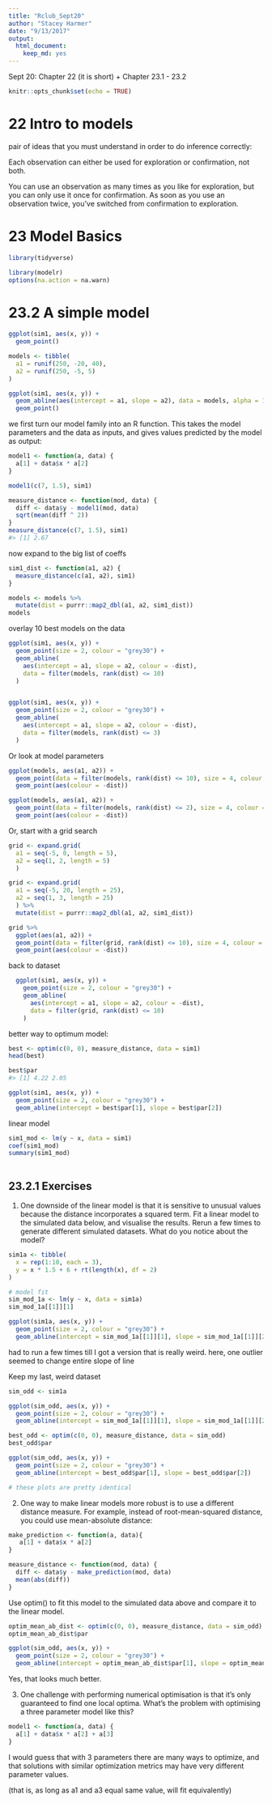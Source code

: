```yaml
---
title: "Rclub_Sept20"
author: "Stacey Harmer"
date: "9/13/2017"
output: 
  html_document: 
    keep_md: yes
---
```


Sept 20: Chapter 22 (it is short) + Chapter 23.1 - 23.2

```r
knitr::opts_chunk$set(echo = TRUE)
```

# 22 Intro to models

pair of ideas that you must understand in order to do inference correctly:

Each observation can either be used for exploration or confirmation, not both.

You can use an observation as many times as you like for exploration, but you can only use it once for confirmation. As soon as you use an observation twice, you’ve switched from confirmation to exploration.

# 23  Model Basics

```r
library(tidyverse)

library(modelr)
options(na.action = na.warn)
```

# 23.2  A simple model

```r
ggplot(sim1, aes(x, y)) + 
  geom_point()
```

```r
models <- tibble(
  a1 = runif(250, -20, 40),
  a2 = runif(250, -5, 5)
)
```

```r
ggplot(sim1, aes(x, y)) + 
  geom_abline(aes(intercept = a1, slope = a2), data = models, alpha = 1/4) +
  geom_point()
```

we first turn our model family into an R function. This takes the model parameters and the data as inputs, and gives values predicted by the model as output:

```r
model1 <- function(a, data) {
  a[1] + data$x * a[2]
}

model1(c(7, 1.5), sim1)

```


```r
measure_distance <- function(mod, data) {
  diff <- data$y - model1(mod, data)
  sqrt(mean(diff ^ 2))
}
measure_distance(c(7, 1.5), sim1)
#> [1] 2.67
```

now expand to the big list of coeffs
```r
sim1_dist <- function(a1, a2) {
  measure_distance(c(a1, a2), sim1)
}

models <- models %>% 
  mutate(dist = purrr::map2_dbl(a1, a2, sim1_dist))
models

```

overlay 10 best models on the data

```r

ggplot(sim1, aes(x, y)) + 
  geom_point(size = 2, colour = "grey30") + 
  geom_abline(
    aes(intercept = a1, slope = a2, colour = -dist), 
    data = filter(models, rank(dist) <= 10)
  )


ggplot(sim1, aes(x, y)) + 
  geom_point(size = 2, colour = "grey30") + 
  geom_abline(
    aes(intercept = a1, slope = a2, colour = -dist), 
    data = filter(models, rank(dist) <= 3)
  )
```

Or look at model parameters

```r
ggplot(models, aes(a1, a2)) +
  geom_point(data = filter(models, rank(dist) <= 10), size = 4, colour = "red") +
  geom_point(aes(colour = -dist))

ggplot(models, aes(a1, a2)) +
  geom_point(data = filter(models, rank(dist) <= 2), size = 4, colour = "red") +
  geom_point(aes(colour = -dist))

```

Or, start with a grid search

```r
grid <- expand.grid(
  a1 = seq(-5, 0, length = 5),
  a2 = seq(1, 2, length = 5)
  )

grid <- expand.grid(
  a1 = seq(-5, 20, length = 25),
  a2 = seq(1, 3, length = 25)
  ) %>% 
  mutate(dist = purrr::map2_dbl(a1, a2, sim1_dist))

grid %>% 
  ggplot(aes(a1, a2)) +
  geom_point(data = filter(grid, rank(dist) <= 10), size = 4, colour = "red") +
  geom_point(aes(colour = -dist)) 


```

back to dataset

```r
  ggplot(sim1, aes(x, y)) + 
    geom_point(size = 2, colour = "grey30") + 
    geom_abline(
      aes(intercept = a1, slope = a2, colour = -dist), 
      data = filter(grid, rank(dist) <= 10)
    )
```

better way to optimum model:

```r
best <- optim(c(0, 0), measure_distance, data = sim1) 
head(best)

best$par  
#> [1] 4.22 2.05

ggplot(sim1, aes(x, y)) + 
  geom_point(size = 2, colour = "grey30") + 
  geom_abline(intercept = best$par[1], slope = best$par[2])
```

linear model

```r
sim1_mod <- lm(y ~ x, data = sim1)
coef(sim1_mod)
summary(sim1_mod)
 
```

## 23.2.1  Exercises

1. One downside of the linear model is that it is sensitive to unusual values because the distance incorporates a squared term. Fit a linear model to the simulated data below, and visualise the results. Rerun a few times to generate different simulated datasets. What do you notice about the model?

```r
sim1a <- tibble(
  x = rep(1:10, each = 3),
  y = x * 1.5 + 6 + rt(length(x), df = 2)
)

# model fit
sim_mod_1a <- lm(y ~ x, data = sim1a)
sim_mod_1a[[1]][1]

ggplot(sim1a, aes(x, y)) + 
  geom_point(size = 2, colour = "grey30") + 
  geom_abline(intercept = sim_mod_1a[[1]][1], slope = sim_mod_1a[[1]][2])

```

had to run a few times till I got a version that is really weird.
here, one outlier seemed to change entire slope of line

Keep my last, weird dataset
```r
sim_odd <- sim1a 

ggplot(sim_odd, aes(x, y)) + 
  geom_point(size = 2, colour = "grey30") + 
  geom_abline(intercept = sim_mod_1a[[1]][1], slope = sim_mod_1a[[1]][2])

best_odd <- optim(c(0, 0), measure_distance, data = sim_odd)
best_odd$par

ggplot(sim_odd, aes(x, y)) + 
  geom_point(size = 2, colour = "grey30") + 
  geom_abline(intercept = best_odd$par[1], slope = best_odd$par[2])

# these plots are pretty identical

```


2.  One way to make linear models more robust is to use a different distance measure. For example, instead of root-mean-squared distance, you could use mean-absolute distance:

```r

make_prediction <- function(a, data){
   a[1] + data$x * a[2]
}

measure_distance <- function(mod, data) {
  diff <- data$y - make_prediction(mod, data)
  mean(abs(diff))
}

```

Use optim() to fit this model to the simulated data above and compare it to the linear model.

```r
optim_mean_ab_dist <- optim(c(0, 0), measure_distance, data = sim_odd)
optim_mean_ab_dist$par

ggplot(sim_odd, aes(x, y)) + 
  geom_point(size = 2, colour = "grey30") + 
  geom_abline(intercept = optim_mean_ab_dist$par[1], slope = optim_mean_ab_dist$par[2])

```

Yes, that looks much better.

3. One challenge with performing numerical optimisation is that it’s only guaranteed to find one local optima. What’s the problem with optimising a three parameter model like this?

```r

model1 <- function(a, data) {
  a[1] + data$x * a[2] + a[3]
}
```

I would guess that with 3 parameters there are many ways to optimize, and that solutions with similar optimization metrics may have very different parameter values.

(that is, as long as a1 and a3 equal same value, will fit equivalently)
